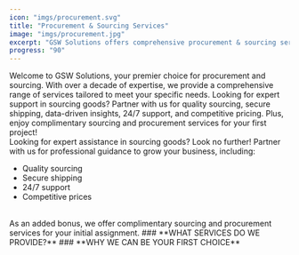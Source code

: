 ```yaml
---
icon: "imgs/procurement.svg"
title: "Procurement & Sourcing Services"
image: "imgs/procurement.jpg"
excerpt: "GSW Solutions offers comprehensive procurement & sourcing services, including product sourcing, private labeling, photography, quality control, dropshipping, and Amazon FBA shipping."
progress: "90"
---
```


Welcome to GSW Solutions, your premier choice for procurement and sourcing. With over a decade of expertise, we provide a comprehensive range of services tailored to meet your specific needs. Looking for expert support in sourcing goods? Partner with us for quality sourcing, secure shipping, data-driven insights, 24/7 support, and competitive pricing. Plus, enjoy complimentary sourcing and procurement services for your first project!
<br />
Looking for expert assistance in sourcing goods? Look no further! Partner with us for professional guidance to grow your business, including:
<br />
- Quality sourcing
- Secure shipping
- 24/7 support
- Competitive prices
<br />
As an added bonus, we offer complimentary sourcing and procurement services for your initial assignment.
<WidgetsImg client:load />
### **WHAT SERVICES DO WE PROVIDE?**
<WidgetsIcon client:load />
### **WHY WE CAN BE YOUR FIRST CHOICE**
<WidgetsIcon2 client:load />
<Faqs client:load />